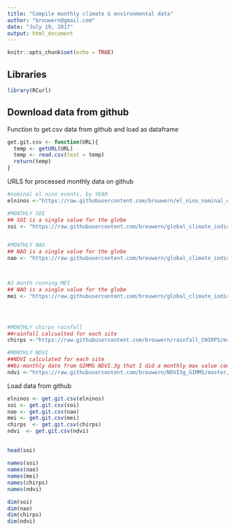 ```yaml
---
title: "Compile monthly climate & environmental data"
author: "brouwern@gmail.com"
date: "July 19, 2017"
output: html_document
---
```


```r
knitr::opts_chunk$set(echo = TRUE)
```


## Libraries
```r
library(RCurl)
```

## Download data from github

Function to get.csv data from github and load as dataframe

```r
get.git.csv <- function(URL){
  temp <- getURL(URL)
  temp <- read.csv(text = temp)
  return(temp)
}
```


URLS for processed monthly data on github
```r
#nominal el nino events, by YEAR
elninos <-"https://raw.githubusercontent.com/brouwern/el_nino_nominal_events/master/data/data_out/el_nino_nominal_events.csv"

#MONTHLY SOI
## SOI is a single value for the globe
soi <- "https://raw.githubusercontent.com/brouwern/global_climate_indices/master/data/data_out/climate_index_SOI_monthly_values1951_2017.csv"


#MONTHLY NAO
## NAO is a single value for the globe
nao <- "https://raw.githubusercontent.com/brouwern/global_climate_indices/master/data/data_out/climate_index_NAO_monthly_values.csv"



#2 month running MEI
## NAO is a single value for the globe
mei <- "https://raw.githubusercontent.com/brouwern/global_climate_indices/master/data/data_out/climate_index_MEI_monthly_running_values.csv"




#MONTHLY chirps rainfall
##rainfall calcualted for each site
chirps <-"https://raw.githubusercontent.com/brouwern/rainfall_CHIRPS/master/data/data_out/CHIRPS_rainfall_monthly_time_series.csv"

#MONTHLY NDVI
##NDVI calculated for each site
##bi-monthly date from GIMMS NDVI.3g that I did a monthly max value compositing (MVC)
ndvi <-"https://raw.githubusercontent.com/brouwern/NDVI3g_GIMMS/master/data/data_out/NDVI_monthly_MVC_time_series_by_site.csv"
```


Load data from github
```r
elninos <- get.git.csv(elninos)
soi <- get.git.csv(soi)
nao <- get.git.csv(nao)
mei <- get.git.csv(mei)
chirps  <- get.git.csv(chirps)
ndvi  <- get.git.csv(ndvi)
```


##

```r
head(soi)
```


```r
names(soi)
names(nao)
names(mei)
names(chirps)
names(ndvi)
```

```r
dim(soi)
dim(nao)
dim(chirps)
dim(ndvi)

```


